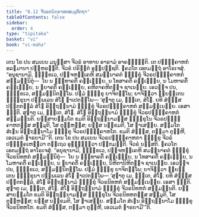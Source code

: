 ```yaml
---
title: "8.12 ຈີວຣປຏິຄ຺ຄາຫກສມ຺ມຸຕິກຖາ"
tableOfContents: false
sidebar:
  order: 4
type: "tipitaka"
basket: "vi"
book: "vi-maha"
---
```



<DynamicBreadcrumb />

<Division number="342" book="vi-maha">

<Paragraph number="1602" book="vi-maha">
ເຕນ ໂຂ ປນ ສມເຍນ ມນຸສ຺ສາ ຈີວຣໍ ອາທາຍ ອາຣາມໍ ອາຄຈ຺ຉນ຺ຕິ. ເຕ ປຏິຄ຺ຄາຫກໍ ອລຠມານາ ປຏິຫຣນ຺ຕິ. ຈີວຣໍ ປຣິຕ຺ຕໍ ອຸປ຺ປຊ຺ຊຕິ. ຠຄວໂຕ ເອຕມຕ຺ຖໍ ອາໂຣເຈສຸໍ. “ອນຸຊານາມິ, ຠິກ຺ຂເວ, ປຎ຺ຈຫງ຺ເຄຫິ ສມນ຺ນາຄຕໍ ຠິກ຺ຂຸໍ ຈີວຣປຏິຄ຺ຄາຫກໍ ສມ຺ມນ຺ນິຕຸໍ—  ໂຍ ນ ຉນ຺ທາຄຕິໍ ຄຈ຺ເຉຍ຺ຍ, ນ ໂທສາຄຕິໍ ຄຈ຺ເຉຍ຺ຍ, ນ ໂມຫາຄຕິໍ ຄຈ຺ເຉຍ຺ຍ, ນ ຠຍາຄຕິໍ ຄຈ຺ເຉຍ຺ຍ, ຄຫິຕາຄຫິຕຎ຺ຈ ຊາເນຍ຺ຍ. ເອວຎ຺ຈ ປນ, ຠິກ຺ຂເວ, ສມ຺ມນ຺ນິຕພ຺ໂພ. ປຐມໍ ຠິກ຺ຂຸ ຍາຈິຕພ຺ໂພ; ຍາຈິຕ຺ວາ ພ຺ຍຕ຺ເຕນ ຠິກ຺ຂຸນາ ປຏິພເລນ ສໍໂຆ ຎາເປຕພ຺ໂພ—
</Paragraph>

<Paragraph number="1603" book="vi-maha">
‘ສຸຓາຕຸ ເມ, ຠນ຺ເຕ, ສໍໂຆ. ຍທິ ສໍຆສ຺ສ ປຕ຺ຕກລ຺ລໍ ສໍໂຆ ອິຕ຺ຖນ຺ນາມໍ ຠິກ຺ຂຸໍ ຈີວຣປຏິຄ຺ຄາຫກໍ ສມ຺ມນ຺ເນຍ຺ຍ. ເອສາ ຎຕ຺ຕິ.
</Paragraph>

<Paragraph number="1604" book="vi-maha">
ສຸຓາຕຸ ເມ, ຠນ຺ເຕ, ສໍໂຆ. ສໍໂຆ ອິຕ຺ຖນ຺ນາມໍ ຠິກ຺ຂຸໍ ຈີວຣປຏິຄ຺ຄາຫກໍ ສມ຺ມນ຺ນຕິ. ຍສ຺ສາຍສ຺ມໂຕ ຂມຕິ ອິຕ຺ຖນ຺ນາມສ຺ສ ຠິກ຺ຂຸໂນ ຈີວຣປຏິຄ຺ຄາຫກສ຺ສ ສມ຺ມຸຕິ, ໂສ ຕຸຓ຺ຫສ຺ສ; ຍສ຺ສ ນກ຺ຂມຕິ, ໂສ ຠາເສຍ຺ຍ.
</Paragraph>

<Paragraph number="1605" book="vi-maha">
ສມ຺ມໂຕ ສໍເຆນ ອິຕ຺ຖນ຺ນາໂມ ຠິກ຺ຂຸ ຈີວຣປຏິຄ຺ຄາຫໂກ. ຂມຕິ ສໍຆສ຺ສ, ຕສ຺ມາ ຕຸຓ຺ຫີ, ເອວເມຕໍ ຘາຣຍາມີ’”ຕິ.
</Paragraph>

<Paragraph number="1606" book="vi-maha">
ເຕນ ໂຂ ປນ ສມເຍນ ຈີວຣປຏິຄ຺ຄາຫກາ ຠິກ຺ຂູ ຈີວຣໍ ປຏິຄ຺ຄເຫຕ຺ວາ ຕຕ຺ເຖວ ອຸຊ຺ຌິຕ຺ວາ ປກ຺ກມນ຺ຕິ. ຈີວຣໍ ນສ຺ສຕິ. ຠຄວໂຕ ເອຕມຕ຺ຖໍ ອາໂຣເຈສຸໍ. “ອນຸຊານາມິ, ຠິກ຺ຂເວ, ປຎ຺ຈຫງ຺ເຄຫິ ສມນ຺ນາຄຕໍ ຠິກ຺ຂຸໍ ຈີວຣນິທຫກໍ ສມ຺ມນ຺ນິຕຸໍ—  ໂຍ ນ ຉນ຺ທາຄຕິໍ ຄຈ຺ເຉຍ຺ຍ, ນ ໂທສາຄຕິໍ ຄຈ຺ເຉຍ຺ຍ, ນ ໂມຫາຄຕິໍ ຄຈ຺ເຉຍ຺ຍ, ນ ຠຍາຄຕິໍ ຄຈ຺ເຉຍ຺ຍ, ນິຫິຕານິຫິຕຎ຺ຈ ຊາເນຍ຺ຍ. ເອວຎ຺ຈ ປນ, ຠິກ຺ຂເວ, ສມ຺ມນ຺ນິຕພ຺ໂພ. ປຐມໍ ຠິກ຺ຂຸ ຍາຈິຕພ຺ໂພ; ຍາຈິຕ຺ວາ ພ຺ຍຕ຺ເຕນ ຠິກ຺ຂຸນາ ປຏິພເລນ ສໍໂຆ ຎາເປຕພ຺ໂພ—
</Paragraph>

<Paragraph number="1607" book="vi-maha">
‘ສຸຓາຕຸ ເມ, ຠນ຺ເຕ, ສໍໂຆ. ຍທິ ສໍຆສ຺ສ ປຕ຺ຕກລ຺ລໍ, ສໍໂຆ ອິຕ຺ຖນ຺ນາມໍ ຠິກ຺ຂຸໍ ຈີວຣນິທຫກໍ ສມ຺ມນ຺ເນຍ຺ຍ. ເອສາ ຎຕ຺ຕິ.
</Paragraph>

<Paragraph number="1608" book="vi-maha">
ສຸຓາຕຸ ເມ, ຠນ຺ເຕ, ສໍໂຆ. ສໍໂຆ ອິຕ຺ຖນ຺ນາມໍ ຠິກ຺ຂຸໍ ຈີວຣນິທຫກໍ ສມ຺ມນ຺ນຕິ. ຍສ຺ສາຍສ຺ມໂຕ ຂມຕິ ອິຕ຺ຖນ຺ນາມສ຺ສ ຠິກ຺ຂຸໂນ ຈີວຣນິທຫກສ຺ສ ສມ຺ມຸຕິ, ໂສ ຕຸຓ຺ຫສ຺ສ; ຍສ຺ສ ນກ຺ຂມຕິ, ໂສ ຠາເສຍ຺ຍ.
</Paragraph>

<Paragraph number="1609" book="vi-maha">
ສມ຺ມໂຕ ສໍເຆນ ອິຕ຺ຖນ຺ນາໂມ ຠິກ຺ຂຸ ຈີວຣນິທຫໂກ. ຂມຕິ ສໍຆສ຺ສ, ຕສ຺ມາ ຕຸຓ຺ຫີ, ເອວເມຕໍ ຘາຣຍາມີ’”ຕິ.
</Paragraph>
</Division>